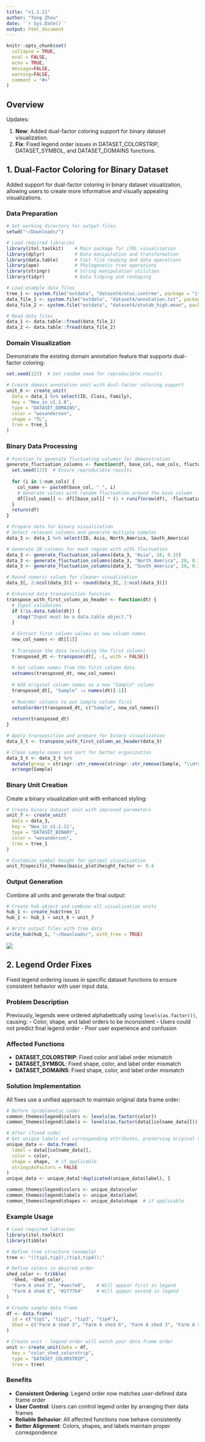 ```yaml
---
title: "v1.1.11"
author: "Tong Zhou"
date: '`r Sys.Date()`'
output: html_document
---
```


```r
knitr::opts_chunk$set(
  collapse = TRUE,
  eval = FALSE,
  echo = TRUE,
  message=FALSE,
  warning=FALSE,
  comment = "#>"
)
```

## Overview

Updates:

1. **New**: Added dual-factor coloring support for binary dataset visualization.
2. **Fix**: Fixed legend order issues in DATASET_COLORSTRIP, DATASET_SYMBOL, and DATASET_DOMAINS functions.

## 1. Dual-Factor Coloring for Binary Dataset

Added support for dual-factor coloring in binary dataset visualization, allowing users to create more informative and visually appealing visualizations.

### Data Preparation

```r
# Set working directory for output files
setwd("~/Downloads/")

# Load required libraries
library(itol.toolkit)    # Main package for iTOL visualization
library(dplyr)           # Data manipulation and transformation
library(data.table)      # Fast file reading and data operations
library(ape)             # Phylogenetic tree operations
library(stringr)         # String manipulation utilities
library(tidyr)           # Data tidying and reshaping

# Load example data files
tree_1 <- system.file("extdata", "dataset4/otus.contree", package = "itol.toolkit")
data_file_1 <- system.file("extdata", "dataset4/annotation.txt", package = "itol.toolkit")
data_file_2 <- system.file("extdata", "dataset4/otutab_high.mean", package = "itol.toolkit")

# Read data files
data_1 <- data.table::fread(data_file_1)
data_2 <- data.table::fread(data_file_2)
```

### Domain Visualization

Demonstrate the existing domain annotation feature that supports dual-factor coloring:

```r
set.seed(123)  # Set random seed for reproducible results

# Create domain annotation unit with dual-factor coloring support
unit_6 <- create_unit(
  data = data_1 %>% select(ID, Class, Family),
  key = "New_in_v1.1.8",
  type = "DATASET_DOMAINS",
  color = "wesanderson",
  shape = "TL",
  tree = tree_1
)
```

### Binary Data Processing

```r
# Function to generate fluctuating columns for demonstration
generate_fluctuation_columns <- function(df, base_col, num_cols, fluctuation_range) {
  set.seed(123)  # Ensure reproducible results
  
  for (i in 1:num_cols) {
    col_name <- paste0(base_col, "_", i)
    # Generate values with random fluctuation around the base column
    df[[col_name]] <- df[[base_col]] * (1 + runif(nrow(df), -fluctuation_range, fluctuation_range))
  }
  return(df)
}

# Prepare data for binary visualization
# Select relevant columns and generate multiple samples
data_3 <- data_1 %>% select(ID, Asia, North_America, South_America)

# Generate 20 columns for each region with ±15% fluctuation
data_3 <- generate_fluctuation_columns(data_3, "Asia", 20, 0.15)
data_3 <- generate_fluctuation_columns(data_3, "North_America", 20, 0.15)
data_3 <- generate_fluctuation_columns(data_3, "South_America", 20, 0.15)

# Round numeric values for cleaner visualization
data_3[, 2:ncol(data_3)] <- round(data_3[, 2:ncol(data_3)])

# Enhanced data transposition function
transpose_with_first_column_as_header <- function(dt) {
  # Input validation
  if (!is.data.table(dt)) {
    stop("Input must be a data.table object.")
  }
  
  # Extract first column values as new column names
  new_col_names <- dt[[1]]
  
  # Transpose the data (excluding the first column)
  transposed_dt <- transpose(dt[, -1, with = FALSE])
  
  # Set column names from the first column data
  setnames(transposed_dt, new_col_names)
  
  # Add original column names as a new "Sample" column
  transposed_dt[, "Sample" := names(dt)[-1]]
  
  # Reorder columns to put Sample column first
  setcolorder(transposed_dt, c("Sample", new_col_names))
  
  return(transposed_dt)
}

# Apply transposition and prepare for binary visualization
data_3_t <- transpose_with_first_column_as_header(data_3)

# Clean sample names and sort for better organization
data_3_t <- data_3_t %>% 
  mutate(group = stringr::str_remove(stringr::str_remove(Sample, "\\d+$"), "_$")) %>% 
  arrange(Sample)
```

### Binary Unit Creation

Create a binary visualization unit with enhanced styling:

```r
# Create binary dataset unit with improved parameters
unit_7 <- create_unit(
  data = data_3,
  key = "New_in_v1.1.11",
  type = "DATASET_BINARY",
  color = "wesanderson",
  tree = tree_1
)

# Customize symbol height for optimal visualization
unit_7@specific_themes$basic_plot$height_factor <- 0.4
```

### Output Generation

Combine all units and generate the final output:

```r
# Create hub object and combine all visualization units
hub_1 <- create_hub(tree_1)
hub_1 <- hub_1 + unit_6 + unit_7

# Write output files with tree data
write_hub(hub_1, "~/Downloads/", with_tree = TRUE)
```

![](images/v1.1.11.jpg)

## 2. Legend Order Fixes

Fixed legend ordering issues in specific dataset functions to ensure consistent behavior with user input data.

### Problem Description

Previously, legends were ordered alphabetically using `levels(as.factor())`, causing:
- Color, shape, and label orders to be inconsistent
- Users could not predict final legend order
- Poor user experience and confusion

### Affected Functions

- **DATASET_COLORSTRIP**: Fixed color and label order mismatch
- **DATASET_SYMBOL**: Fixed shape, color, and label order mismatch  
- **DATASET_DOMAINS**: Fixed shape, color, and label order mismatch

### Solution Implementation

All fixes use a unified approach to maintain original data frame order:

```r
# Before (problematic code)
common_themes$legend$colors <- levels(as.factor(color))
common_themes$legend$labels <- levels(as.factor(data[[colname_data]]))

# After (fixed code)
# Get unique labels and corresponding attributes, preserving original order
unique_data <- data.frame(
  label = data[[colname_data]], 
  color = color, 
  shape = shape,  # if applicable
  stringsAsFactors = FALSE
)
unique_data <- unique_data[!duplicated(unique_data$label), ]

common_themes$legend$colors <- unique_data$color
common_themes$legend$labels <- unique_data$label
common_themes$legend$shapes <- unique_data$shape  # if applicable
```

### Example Usage

```r
# Load required libraries
library(itol.toolkit)
library(tibble)

# Define tree structure (example)
tree <- "((tip1,tip2),(tip3,tip4));"

# Define colors in desired order
shed_color <- tribble(
  ~Shed, ~Shed_color,
  "Farm A shed 3", "#aec7e8",    # Will appear first in legend
  "Farm A shed 6", "#1f77b4"     # Will appear second in legend
)

# Create sample data frame
df <- data.frame(
  id = c("tip1", "tip2", "tip3", "tip4"),
  Shed = c("Farm A shed 3", "Farm A shed 6", "Farm A shed 3", "Farm A shed 6")
)

# Create unit - legend order will match your data frame order
unit <- create_unit(data = df,
  key = "color_shed_colorstrip",
  type = "DATASET_COLORSTRIP",
  tree = tree)
```

### Benefits

- **Consistent Ordering**: Legend order now matches user-defined data frame order
- **User Control**: Users can control legend order by arranging their data frames
- **Reliable Behavior**: All affected functions now behave consistently
- **Better Alignment**: Colors, shapes, and labels maintain proper correspondence




